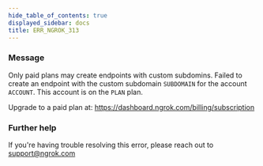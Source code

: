 ```yaml
---
hide_table_of_contents: true
displayed_sidebar: docs
title: ERR_NGROK_313
---
```


### Message

Only paid plans may create endpoints with custom subdomins.
Failed to create an endpoint with the custom subdomain `SUBDOMAIN` for the account `ACCOUNT`.
This account is on the `PLAN` plan.

Upgrade to a paid plan at: https://dashboard.ngrok.com/billing/subscription

<ErrorDetails />

### Further help

If you're having trouble resolving this error, please reach out to [support@ngrok.com](mailto:support@ngrok.com?subject=Help%20with%20ERR_NGROK_313)
